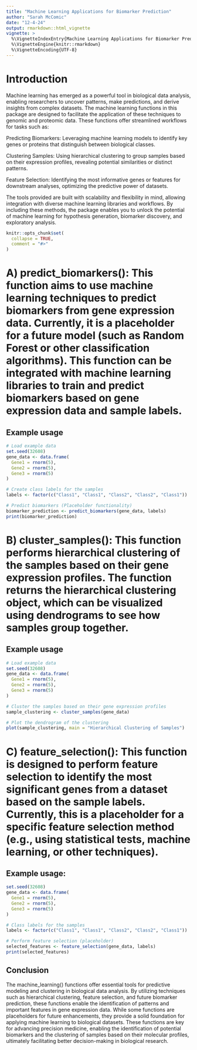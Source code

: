 ```yaml
---
title: "Machine Learning Applications for Biomarker Prediction"
author: "Sarah McComic"
date: "12-4-24"
output: rmarkdown::html_vignette
vignette: >
  %\VignetteIndexEntry{Machine Learning Applications for Biomarker Prediction}
  %\VignetteEngine{knitr::rmarkdown}
  %\VignetteEncoding{UTF-8}
---
```

# Introduction

Machine learning has emerged as a powerful tool in biological data analysis, enabling researchers to uncover patterns, make predictions, and derive insights from complex datasets. The machine learning functions in this package are designed to facilitate the application of these techniques to genomic and proteomic data. These functions offer streamlined workflows for tasks such as:

Predicting Biomarkers: Leveraging machine learning models to identify key genes or proteins that distinguish between biological classes.

Clustering Samples: Using hierarchical clustering to group samples based on their expression profiles, revealing potential similarities or distinct patterns.

Feature Selection: Identifying the most informative genes or features for downstream analyses, optimizing the predictive power of datasets.

The tools provided are built with scalability and flexibility in mind, allowing integration with diverse machine learning libraries and workflows. By including these methods, the package enables you to unlock the potential of machine learning for hypothesis generation, biomarker discovery, and exploratory analysis.

```r
knitr::opts_chunk$set(
  collapse = TRUE,
  comment = "#>"
)
```

# A) predict_biomarkers(): This function aims to use machine learning techniques to predict biomarkers from gene expression data. Currently, it is a placeholder for a future model (such as Random Forest or other classification algorithms). This function can be integrated with machine learning libraries to train and predict biomarkers based on gene expression data and sample labels.

## Example usage
```r
# Load example data
set.seed(32608)  
gene_data <- data.frame(
  Gene1 = rnorm(5),
  Gene2 = rnorm(5),
  Gene3 = rnorm(5)
)

# Create class labels for the samples
labels <- factor(c("Class1", "Class1", "Class2", "Class2", "Class1"))

# Predict biomarkers (Placeholder functionality)
biomarker_prediction <- predict_biomarkers(gene_data, labels)
print(biomarker_prediction)
```

# B) cluster_samples(): This function performs hierarchical clustering of the samples based on their gene expression profiles. The function returns the hierarchical clustering object, which can be visualized using dendrograms to see how samples group together.

## Example usage
```r
# Load example data
set.seed(32608) 
gene_data <- data.frame(
  Gene1 = rnorm(5),
  Gene2 = rnorm(5),
  Gene3 = rnorm(5)
)

# Cluster the samples based on their gene expression profiles
sample_clustering <- cluster_samples(gene_data)

# Plot the dendrogram of the clustering
plot(sample_clustering, main = "Hierarchical Clustering of Samples")
```

# C) feature_selection(): This function is designed to perform feature selection to identify the most significant genes from a dataset based on the sample labels. Currently, this is a placeholder for a specific feature selection method (e.g., using statistical tests, machine learning, or other techniques).

## Example usage:
```r
set.seed(32608)
gene_data <- data.frame(
  Gene1 = rnorm(5),
  Gene2 = rnorm(5),
  Gene3 = rnorm(5)
)

# Class labels for the samples
labels <- factor(c("Class1", "Class1", "Class2", "Class2", "Class1"))

# Perform feature selection (placeholder)
selected_features <- feature_selection(gene_data, labels)
print(selected_features)

```

## Conclusion

The machine_learning() functions offer essential tools for predictive modeling and clustering in biological data analysis. By utilizing techniques such as hierarchical clustering, feature selection, and future biomarker prediction, these functions enable the identification of patterns and important features in gene expression data. While some functions are placeholders for future enhancements, they provide a solid foundation for applying machine learning to biological datasets. These functions are key for advancing precision medicine, enabling the identification of potential biomarkers and the clustering of samples based on their molecular profiles, ultimately facilitating better decision-making in biological research.
